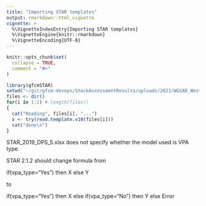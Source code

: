 ```yaml
---
title: "Importing STAR templates"
output: rmarkdown::html_vignette
vignette: >
  %\VignetteIndexEntry{Importing STAR templates}
  %\VignetteEngine{knitr::rmarkdown}
  %\VignetteEncoding{UTF-8}
---
```


```r
knitr::opts_chunk$set(
  collapse = TRUE,
  comment = "#>"
)
```

```r
library(gfcmSTAR)
setwd("~/git/gfcm-devops/StockAssessmentResults/uploads/2021/WGSAD_Western_Mediterranean")
files <- dir()
for(i in 1:2) # length(files))
{
  cat("Reading", files[i], "...")
  x <- try(read.template.v10(files[i]))
  cat("done\n")
}
```

STAR_2019_DPS_5.xlsx does not specify whether the model used is VPA type.

STAR 2.1.2 should change formula from

if(vpa_type="Yes") then X else Y

to

if(vpa_type="Yes") then X else if(vpa_type="No") then Y else Error
